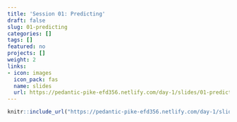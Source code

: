 ```yaml
---
title: 'Session 01: Predicting'
draft: false
slug: 01-predicting
categories: []
tags: []
featured: no
projects: []
weight: 2
links:
- icon: images
  icon_pack: fas
  name: slides
  url: https://pedantic-pike-efd356.netlify.com/day-1/slides/01-predicting
---
```



```r
knitr::include_url("https://pedantic-pike-efd356.netlify.com/day-1/slides/01-predicting#1")
```
